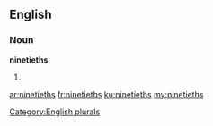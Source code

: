 ==English==

===Noun===
'''ninetieths'''

# {{plural of|ninetieth}}

[[Category:English plurals]]

[[ar:ninetieths]]
[[fr:ninetieths]]
[[ku:ninetieths]]
[[my:ninetieths]]